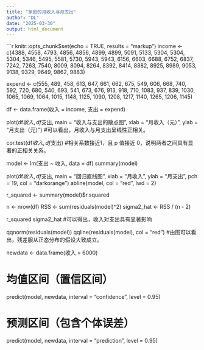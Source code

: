 ---
title: "家庭的月收入与月支出"
author: "DL"
date: "2025-03-30"
output: html_document
---

```{r setup, include=TRUE}

knitr::opts_chunk$set(echo = TRUE, results = "markup")
income <- c(4388, 4558, 4793, 4856, 4856, 4899, 4899, 5091, 5133, 5304,
            5304, 5304, 5346, 5495, 5581, 5730, 5943, 5943, 6156, 6603,
            6688, 6752, 6837, 7242, 7263, 7540, 8009, 8094, 8264, 8392,
            8414, 8882, 8925, 8989, 9053, 9138, 9329, 9649, 9862, 9883)

expend <- c(555, 489, 458, 613, 647, 661, 662, 675, 549, 606,
            668, 740, 592, 720, 680, 540, 693, 541, 673, 676,
            913, 918, 710, 1083, 937, 839, 1030, 1065, 1069, 1064,
            1015, 1148, 1125, 1090, 1208, 1217, 1140, 1265, 1206, 1145)

df <- data.frame(收入 = income, 支出 = expend)

plot(df$收入, df$支出, 
     main = "收入与支出的散点图",
     xlab = "月收入（元）", ylab = "月支出（元）")
#可以看出，月收入与月支出呈线性正相关。

cor.test(df$收入, df$支出)
#相关系数接近1，且 p 值接近 0，说明两者之间具有显著的正相关关系。

model <- lm(支出 ~ 收入, data = df)
summary(model)

plot(df$收入, df$支出,
     main = "回归直线图",
     xlab = "月收入", ylab = "月支出",
     pch = 19, col = "darkorange")
abline(model, col = "red", lwd = 2)

r_squared <- summary(model)$r.squared

n <- nrow(df)
RSS <- sum(residuals(model)^2)
sigma2_hat <- RSS / (n - 2)

r_squared
sigma2_hat
#可以得出，收入对支出具有显著影响

qqnorm(residuals(model))
qqline(residuals(model), col = "red")
#由图可以看出，残差服从正态分布的假设大致成立。

newdata <- data.frame(收入 = 6000)

# 均值区间（置信区间）
predict(model, newdata, interval = "confidence", level = 0.95)

# 预测区间（包含个体误差）
predict(model, newdata, interval = "prediction", level = 0.95)